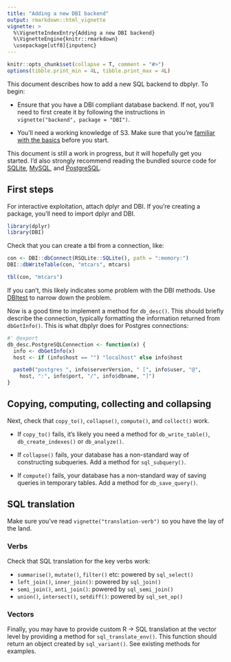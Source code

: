 ```yaml
---
title: "Adding a new DBI backend"
output: rmarkdown::html_vignette
vignette: >
  %\VignetteIndexEntry{Adding a new DBI backend}
  %\VignetteEngine{knitr::rmarkdown}
  \usepackage[utf8]{inputenc}
---
```


```r
knitr::opts_chunk$set(collapse = T, comment = "#>")
options(tibble.print_min = 4L, tibble.print_max = 4L)
```

This document describes how to add a new SQL backend to dbplyr. To begin:

* Ensure that you have a DBI compliant database backend. If not, you'll need
  to first create it by following the instructions in 
  `vignette("backend", package = "DBI")`.
  
* You'll need a working knowledge of S3. Make sure that you're 
  [familiar with the basics](http://adv-r.had.co.nz/OO-essentials.html#s3) 
  before you start.
 
This document is still a work in progress, but it will hopefully get you started. I'd also strongly recommend reading the bundled source code for [SQLite](https://github.com/tidyverse/dbplyr/blob/master/R/backend-sqlite.R), [MySQL](https://github.com/tidyverse/dbplyr/blob/master/R/backend-mysql.R), and [PostgreSQL](https://github.com/tidyverse/dbplyr/blob/master/R/backend-postgres.R).

## First steps

For interactive exploitation, attach dplyr and DBI. If you're creating a package, you'll need to import dplyr and DBI.

```r
library(dplyr)
library(DBI)
```

Check that you can create a tbl from a connection, like:

```r
con <- DBI::dbConnect(RSQLite::SQLite(), path = ":memory:")
DBI::dbWriteTable(con, "mtcars", mtcars)

tbl(con, "mtcars")
```

If you can't, this likely indicates some problem with the DBI methods. Use [DBItest](https://github.com/rstats-db/DBItest) to narrow down the problem.

Now is a good time to implement a method for `db_desc()`. This should briefly describe the connection, typically formatting the information returned from `dbGetInfo()`. This is what dbplyr does for Postgres connections:

```r
#' @export
db_desc.PostgreSQLConnection <- function(x) {
  info <- dbGetInfo(x)
  host <- if (info$host == "") "localhost" else info$host

  paste0("postgres ", info$serverVersion, " [", info$user, "@",
    host, ":", info$port, "/", info$dbname, "]")
}
```

## Copying, computing, collecting and collapsing

Next, check that `copy_to()`, `collapse()`, `compute()`, and `collect()` work.

* If `copy_to()` fails, it's likely you need a method for `db_write_table()`,
  `db_create_indexes()` or `db_analyze()`.

* If `collapse()` fails, your database has a non-standard way of constructing 
  subqueries. Add a method for `sql_subquery()`.
  
* If `compute()` fails, your database has a non-standard way of saving queries
  in temporary tables. Add a method for `db_save_query()`.

## SQL translation

Make sure you've read `vignette("translation-verb")` so you have the lay of the land. 

### Verbs

Check that SQL translation for the key verbs work:

* `summarise()`, `mutate()`, `filter()` etc: powered by `sql_select()`
* `left_join()`, `inner_join()`: powered by `sql_join()`
* `semi_join()`, `anti_join()`: powered by `sql_semi_join()`
* `union()`, `intersect()`, `setdiff()`: powered by `sql_set_op()`

### Vectors

Finally, you may have to provide custom R -> SQL translation at the vector level by providing a method for `sql_translate_env()`. This function should return an object created by `sql_variant()`. See existing methods for examples.

